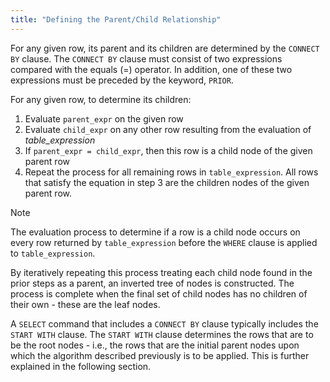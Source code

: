 ```yaml
---
title: "Defining the Parent/Child Relationship"
---
```


<div id="defining_the_parent_child_relationship" class="registered_link"></div>

For any given row, its parent and its children are determined by the `CONNECT BY` clause. The `CONNECT BY` clause must consist of two expressions compared with the equals (=) operator. In addition, one of these two expressions must be preceded by the keyword, `PRIOR`.

For any given row, to determine its children:

1.  Evaluate `parent_expr` on the given row
2.  Evaluate `child_expr` on any other row resulting from the evaluation of *table_expression*
3.  If `parent_expr = child_expr`, then this row is a child node of the given parent row
4.  Repeat the process for all remaining rows in `table_expression`. All rows that satisfy the equation in step 3 are the children nodes of the given parent row.

<div class="note">

<div class="title">

Note

</div>

The evaluation process to determine if a row is a child node occurs on every row returned by `table_expression` before the `WHERE` clause is applied to `table_expression`.

</div>

By iteratively repeating this process treating each child node found in the prior steps as a parent, an inverted tree of nodes is constructed. The process is complete when the final set of child nodes has no children of their own - these are the leaf nodes.

A `SELECT` command that includes a `CONNECT BY` clause typically includes the `START WITH` clause. The `START WITH` clause determines the rows that are to be the root nodes - i.e., the rows that are the initial parent nodes upon which the algorithm described previously is to be applied. This is further explained in the following section.
